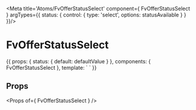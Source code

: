 
<Meta title='Atoms/FvOfferStatusSelect' component={ FvOfferStatusSelect } argTypes={{
  status: {
    control: {
      type: 'select',
      options: statusAvailable
    }
  }
}}/>

# FvOfferStatusSelect

<Canvas>
<Story name='Common' height='150px'>{{
  props: {
    status: {
      default: defaultValue
    }
  },
  components: { FvOfferStatusSelect },
  template: `<FvOfferStatusSelect
    :status="status"
  >
  </FvOfferStatusSelect>`
}}</Story>
</Canvas>

## Props

<Props of={ FvOfferStatusSelect } />
